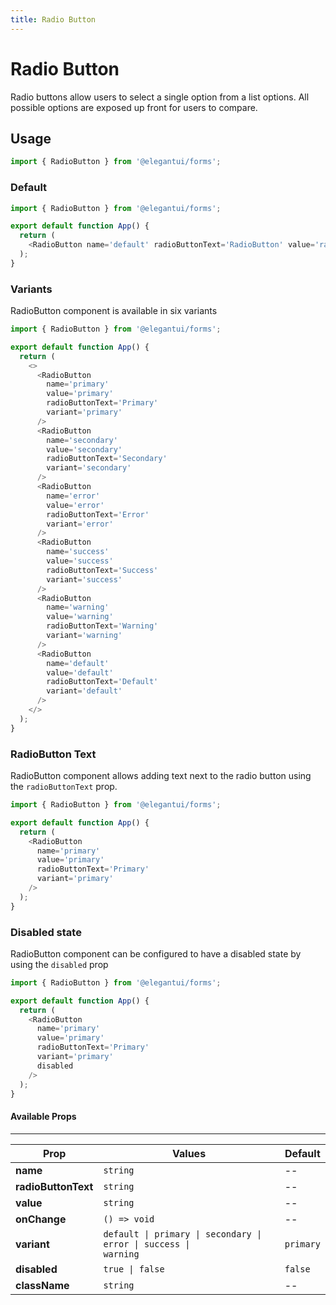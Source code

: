 ```yaml
---
title: Radio Button
---
```



# Radio Button

Radio buttons allow users to select a single option from a list options. All possible options are exposed up front for users to compare.

## Usage

```jsx
import { RadioButton } from '@elegantui/forms';
```

### Default

<div style={{ marginTop: '1rem', width: '15rem' }}>
  <RadioButton name='default' radioButtonText='Radio' value='radio' />
</div>

```js
import { RadioButton } from '@elegantui/forms';

export default function App() {
  return (
    <RadioButton name='default' radioButtonText='RadioButton' value='radio' />
  );
}
```

### Variants

RadioButton component is available in six variants

<div
  style={{
    marginTop: '1rem',
    display: 'flex',
    flexDirection: 'column',
    gap: '0.5rem',
    width: '15rem'
  }}
>
  <RadioButton
    name='primary'
    value='primary'
    radioButtonText='Primary'
    variant='primary'
  />
  <RadioButton
    name='secondary'
    value='secondary'
    radioButtonText='Secondary'
    variant='secondary'
  />
  <RadioButton
    name='error'
    value='error'
    radioButtonText='Error'
    variant='error'
  />
  <RadioButton
    name='success'
    value='success'
    radioButtonText='Success'
    variant='success'
  />
  <RadioButton
    name='warning'
    value='warning'
    radioButtonText='Warning'
    variant='warning'
  />
  <RadioButton
    name='default-v'
    value='default'
    radioButtonText='Default'
    variant='default'
  />
</div>

```js
import { RadioButton } from '@elegantui/forms';

export default function App() {
  return (
    <>
      <RadioButton
        name='primary'
        value='primary'
        radioButtonText='Primary'
        variant='primary'
      />
      <RadioButton
        name='secondary'
        value='secondary'
        radioButtonText='Secondary'
        variant='secondary'
      />
      <RadioButton
        name='error'
        value='error'
        radioButtonText='Error'
        variant='error'
      />
      <RadioButton
        name='success'
        value='success'
        radioButtonText='Success'
        variant='success'
      />
      <RadioButton
        name='warning'
        value='warning'
        radioButtonText='Warning'
        variant='warning'
      />
      <RadioButton
        name='default'
        value='default'
        radioButtonText='Default'
        variant='default'
      />
    </>
  );
}
```

### RadioButton Text

RadioButton component allows adding text next to the radio button using the `radioButtonText` prop.

<div
  style={{
    marginTop: '1rem',
    display: 'flex',
    flexDirection: 'column',
    gap: '0.5rem',
    width: '15rem'
  }}
>
  <RadioButton
    name='primary-t'
    value='primary'
    radioButtonText='Primary'
    variant='primary'
  />
</div>

```js
import { RadioButton } from '@elegantui/forms';

export default function App() {
  return (
    <RadioButton
      name='primary'
      value='primary'
      radioButtonText='Primary'
      variant='primary'
    />
  );
}
```

### Disabled state

RadioButton component can be configured to have a disabled state by using the `disabled` prop

<div
  style={{
    marginTop: '1rem',
    display: 'flex',
    flexDirection: 'column',
    gap: '0.5rem',
    width: '15rem'
  }}
>
  <RadioButton
    name='primary-t'
    value='primary'
    radioButtonText='Primary'
    variant='primary'
    disabled
  />
</div>

```js
import { RadioButton } from '@elegantui/forms';

export default function App() {
  return (
    <RadioButton
      name='primary'
      value='primary'
      radioButtonText='Primary'
      variant='primary'
      disabled
    />
  );
}
```

#### Available Props

---

| **Prop**            | **Values**                                                                                      | **Default** |
| ------------------- | ----------------------------------------------------------------------------------------------- | ----------- |
| **name**            | `string`                                                                                        | --          |
| **radioButtonText** | `string`                                                                                        | --          |
| **value**           | `string`                                                                                        | --          |
| **onChange**        | `() => void`                                                                                    | --          |
| **variant**         | <code>default &#124; primary &#124; secondary &#124; error &#124; success &#124; warning</code> | `primary`   |
| **disabled**        | <code>true &#124; false</code>                                                                  | `false`     |
| **className**       | `string`                                                                                        | --          |
